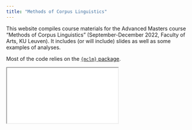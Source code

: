 ```yaml
---
title: "Methods of Corpus Linguistics"
---
```


This website compiles course materials for the Advanced Masters course "Methods of Corpus Linguistics" (September-December 2022, Faculty of Arts, KU Leuven). It includes (or will include) slides as well as some examples of analyses.

Most of the code relies on the [`{mclm}` package](https://masterclm.github.io/mclm).

<div>

```{=html}
<iframe class="slide-deck" src="slides/intro.html"></iframe>
```

</div>

